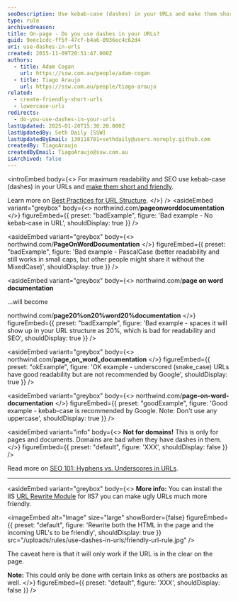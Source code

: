 ```yaml
---
seoDescription: Use kebab-case (dashes) in your URLs and make them short and friendly for maximum readability and SEO.
type: rule
archivedreason:
title: On-page - Do you use dashes in your URLs?
guid: 9eec1cdc-ff5f-47cf-b4a6-0936ec4c62d4
uri: use-dashes-in-urls
created: 2015-11-09T20:51:47.000Z
authors:
  - title: Adam Cogan
    url: https://ssw.com.au/people/adam-cogan
  - title: Tiago Araujo
    url: https://ssw.com.au/people/tiago-araujo
related:
  - create-friendly-short-urls
  - lowercase-urls
redirects:
  - do-you-use-dashes-in-your-urls
lastUpdated: 2025-01-20T15:30:20.000Z
lastUpdatedBy: Seth Daily [SSW]
lastUpdatedByEmail: 130118701+sethdaily@users.noreply.github.com
createdBy: TiagoAraujo
createdByEmail: TiagoAraujo@ssw.com.au
isArchived: false
---
```


<introEmbed
  body={<>
For maximum readability and SEO use kebab-case (dashes) in your URLs and [make them short and friendly](/create-friendly-short-urls).

Learn more on [Best Practices for URL Structure](https://www.searchenginejournal.com/technical-seo/url-structure/#bestprac).
  </>}
/>
<asideEmbed
  variant="greybox"
  body={<>
    northwind&#46;com/**pageonworddocumentation**
  </>}
  figureEmbed={{
    preset: "badExample",
    figure: 'Bad example - No kebab-case in URL',
    shouldDisplay: true
  }}
/>

<asideEmbed
  variant="greybox"
  body={<>
    northwind&#46;com/**PageOnWordDocumentation**
  </>}
  figureEmbed={{
    preset: "badExample",
    figure: 'Bad example - PascalCase (better readability and still works in small caps, but other people might share it without the MixedCase)',
    shouldDisplay: true
  }}
/>

<asideEmbed
  variant="greybox"
  body={<>
    northwind&#46;com/**page on word documentation**

...will become

northwind&#46;com/**page20%on20%word20%documentation**
  </>}
  figureEmbed={{
    preset: "badExample",
    figure: 'Bad example - spaces it will show up in your URL structure as 20%, which is bad for readability and SEO',
    shouldDisplay: true
  }}
/>

<asideEmbed
  variant="greybox"
  body={<>
    northwind&#46;com/**page_on_word_documentation**
  </>}
  figureEmbed={{
    preset: "okExample",
    figure: 'OK example - underscored (snake_case) URLs have good readability but are not recommended by Google',
    shouldDisplay: true
  }}
/>

<asideEmbed
  variant="greybox"
  body={<>
    northwind&#46;com/**page-on-word-documentation**
  </>}
  figureEmbed={{
    preset: "goodExample",
    figure: 'Good example - kebab-case is recommended by Google. Note: Don\'t use any uppercase',
    shouldDisplay: true
  }}
/>

<asideEmbed
  variant="info"
  body={<>
    **Not for domains!** This is only for pages and documents. Domains are bad when they have dashes in them.
  </>}
  figureEmbed={{
    preset: "default",
    figure: 'XXX',
    shouldDisplay: false
  }}
/>

Read more on [SEO 101: Hyphens vs. Underscores in URLs](https://www.seomechanic.com/seo-101-hyphens-underscores-_-urls/).

---

<asideEmbed
  variant="greybox"
  body={<>
    **More info:** You can install the IIS [URL Rewrite Module](https://learn.microsoft.com/en-us/iis/extensions/url-rewrite-module/using-the-url-rewrite-module?WT.mc_id=DT-MVP-33518) for IIS7 you can make ugly URLs much more friendly.


<imageEmbed
  alt="Image"
  size="large"
  showBorder={false}
  figureEmbed={{
    preset: "default",
    figure: 'Rewrite both the HTML in the page and the incoming URL\'s to be friendly',
    shouldDisplay: true
  }}
  src="/uploads/rules/use-dashes-in-urls/friendly-url-rule.jpg"
/>

The caveat here is that it will only work if the URL is in the clear on the page.

**Note:** This could only be done with certain links as others are postbacks as well.
  </>}
  figureEmbed={{
    preset: "default",
    figure: 'XXX',
    shouldDisplay: false
  }}
/>
